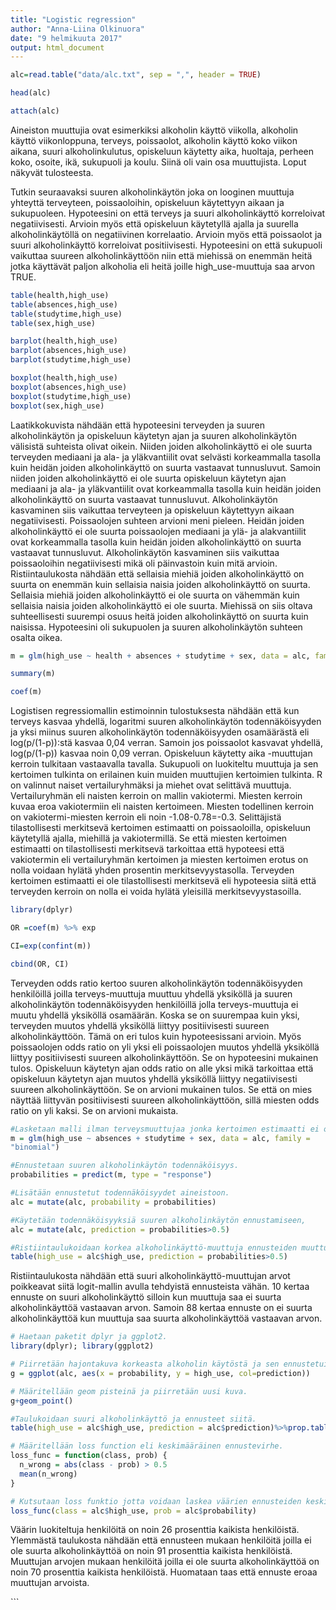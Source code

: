 ```yaml
---
title: "Logistic regression"
author: "Anna-Liina Olkinuora"
date: "9 helmikuuta 2017"
output: html_document
---
```


```r

alc=read.table("data/alc.txt", sep = ",", header = TRUE)

head(alc)

attach(alc)

```
Aineiston muuttujia ovat esimerkiksi alkoholin käyttö viikolla, 
alkoholin käyttö viikonloppuna, terveys, poissaolot,
alkoholin käyttö koko viikon aikana, suuri alkoholinkulutus,
opiskeluun käytetty aika, huoltaja, perheen koko, osoite,
ikä, sukupuoli ja koulu. Siinä oli vain osa muuttujista. Loput näkyvät tulosteesta.

Tutkin seuraavaksi suuren alkoholinkäytön joka on looginen
muuttuja yhteyttä terveyteen, poissaoloihin, opiskeluun käytettyyn
aikaan ja sukupuoleen. Hypoteesini on että terveys ja suuri
alkoholinkäyttö korreloivat negatiivisesti. Arvioin myös että opiskeluun käytetyllä ajalla ja suurella alkoholinkäytöllä on
negatiivinen korrelaatio. Arvioin myös että poissaolot ja suuri
alkoholinkäyttö korreloivat positiivisesti. Hypoteesini on että sukupuoli vaikuttaa suureen alkoholinkäyttöön niin että miehissä
on enemmän heitä jotka käyttävät paljon alkoholia eli heitä joille
high_use-muuttuja saa arvon TRUE.

```r

table(health,high_use)
table(absences,high_use)
table(studytime,high_use)
table(sex,high_use)

barplot(health,high_use)
barplot(absences,high_use)
barplot(studytime,high_use)

boxplot(health,high_use)
boxplot(absences,high_use)
boxplot(studytime,high_use)
boxplot(sex,high_use)

```
Laatikkokuvista nähdään että hypoteesini terveyden ja suuren alkoholinkäytön ja opiskeluun käytetyn ajan ja suuren alkoholinkäytön välisistä suhteista olivat oikein. Niiden joiden alkoholinkäyttö ei ole suurta terveyden mediaani ja ala- ja yläkvantiilit ovat selvästi korkeammalla tasolla kuin heidän joiden alkoholinkäyttö on suurta vastaavat tunnusluvut. Samoin niiden joiden alkoholinkäyttö ei ole suurta opiskeluun käytetyn ajan mediaani ja ala- ja yläkvantiilit ovat korkeammalla tasolla kuin heidän joiden alkoholinkäyttö on suurta vastaavat tunnusluvut. Alkoholinkäytön kasvaminen siis vaikuttaa terveyteen ja opiskeluun käytettyyn aikaan negatiivisesti. 
  Poissaolojen suhteen arvioni meni pieleen. Heidän joiden alkoholinkäyttö ei ole suurta poissaolojen mediaani ja ylä- ja alakvantiilit ovat korkeammalla tasolla kuin heidän joiden alkoholinkäyttö on suurta vastaavat tunnusluvut. Alkoholinkäytön kasvaminen siis vaikuttaa poissaoloihin negatiivisesti mikä oli päinvastoin kuin mitä arvioin. 
  Ristiintaulukosta nähdään että sellaisia miehiä joiden alkoholinkäyttö on suurta on enemmän kuin sellaisia naisia joiden alkoholinkäyttö on suurta. Sellaisia miehiä joiden alkoholinkäyttö ei ole suurta on vähemmän kuin sellaisia naisia joiden alkoholinkäyttö ei ole suurta. Miehissä on siis oltava suhteellisesti suurempi osuus heitä joiden alkoholinkäyttö on suurta kuin naisissa. Hypoteesini oli sukupuolen ja suuren alkoholinkäytön suhteen osalta oikea.
  
```r
m = glm(high_use ~ health + absences + studytime + sex, data = alc, family = "binomial")

summary(m)

coef(m)

```
Logistisen regressiomallin estimoinnin tulostuksesta nähdään että kun terveys kasvaa yhdellä, logaritmi suuren alkoholinkäytön todennäköisyyden ja yksi miinus suuren alkoholinkäytön todennäköisyyden osamäärästä eli log(p/(1-p)):stä kasvaa 0,04 verran. Samoin jos poissaolot kasvavat yhdellä, log(p/(1-p)) kasvaa noin 0,09 verran. Opiskeluun käytetty aika -muuttujan kerroin tulkitaan vastaavalla tavalla. 
  Sukupuoli on luokiteltu muuttuja ja sen kertoimen tulkinta on erilainen kuin muiden muuttujien kertoimien tulkinta. R on valinnut naiset vertailuryhmäksi ja miehet ovat selittävä muuttuja. Vertailuryhmän eli naisten kerroin on mallin vakiotermi. Miesten kerroin kuvaa eroa vakiotermiin eli naisten kertoimeen. Miesten todellinen kerroin on vakiotermi-miesten kerroin eli noin -1.08-0.78=-0.3.
  Selittäjistä tilastollisesti merkitsevä kertoimen estimaatti on poissaoloilla, opiskeluun käytetyllä ajalla, miehillä ja vakiotermillä. Se että miesten kertoimen estimaatti on tilastollisesti merkitsevä tarkoittaa että hypoteesi että vakiotermin eli vertailuryhmän kertoimen ja miesten kertoimen erotus on nolla voidaan hylätä yhden prosentin merkitsevyystasolla. Terveyden kertoimen estimaatti ei ole tilastollisesti merkitsevä eli hypoteesia siitä että terveyden kerroin on nolla ei voida hylätä yleisillä merkitsevyystasoilla. 

```r
library(dplyr)

OR =coef(m) %>% exp

CI=exp(confint(m))

cbind(OR, CI)

```
Terveyden odds ratio kertoo suuren alkoholinkäytön todennäköisyyden henkilöillä joilla terveys-muuttuja muuttuu yhdellä yksiköllä ja suuren alkoholinkäytön todennäköisyyden henkilöillä jolla terveys-muuttuja ei muutu yhdellä yksiköllä osamäärän. Koska se on suurempaa kuin yksi, terveyden muutos yhdellä yksiköllä liittyy positiivisesti suureen alkoholinkäyttöön. Tämä on eri tulos kuin hypoteesissani arvioin. Myös poissaolojen odds ratio on yli yksi eli poissaolojen muutos yhdellä yksiköllä liittyy positiivisesti suureen alkoholinkäyttöön. Se on hypoteesini mukainen tulos.
  Opiskeluun käytetyn ajan odds ratio on alle yksi mikä tarkoittaa että opiskeluun käytetyn ajan muutos yhdellä yksiköllä liittyy negatiivisesti suureen alkoholinkäyttöön. Se on arvioni mukainen tulos. Se että on mies näyttää liittyvän positiivisesti suureen alkoholinkäyttöön, sillä miesten odds ratio on yli kaksi. Se on arvioni mukaista.
  
```r
#Lasketaan malli ilman terveysmuuttujaa jonka kertoimen estimaatti ei ollut tilastollisesti merkitsevä. 
m = glm(high_use ~ absences + studytime + sex, data = alc, family = 
"binomial")

#Ennustetaan suuren alkoholinkäytön todennäköisyys.
probabilities = predict(m, type = "response")

#Lisätään ennustetut todennäköisyydet aineistoon.
alc = mutate(alc, probability = probabilities)

#Käytetään todennäköisyyksiä suuren alkoholinkäytön ennustamiseen,
alc = mutate(alc, prediction = probabilities>0.5)

#Ristiintaulukoidaan korkea alkoholinkäyttö-muuttuja ennusteiden muuttujasta kanssa.
table(high_use = alc$high_use, prediction = probabilities>0.5)

```
Ristiintaulukosta nähdään että suuri alkoholinkäyttö-muuttujan arvot poikkeavat siitä logit-mallin avulla tehdyistä ennusteista vähän. 10 kertaa ennuste on suuri alkoholinkäyttö silloin kun muuttuja saa ei suurta alkoholinkäyttöä vastaavan arvon. Samoin 88 kertaa ennuste on ei suurta alkoholinkäyttöä kun muuttuja saa suurta alkoholinkäyttöä vastaavan arvon.

```r

# Haetaan paketit dplyr ja ggplot2.
library(dplyr); library(ggplot2)

# Piirretään hajontakuva korkeasta alkoholin käytöstä ja sen ennustetuista todennäköisyyksistä.
g = ggplot(alc, aes(x = probability, y = high_use, col=prediction))

# Määritellään geom pisteinä ja piirretään uusi kuva. 
g+geom_point()

#Taulukoidaan suuri alkoholinkäyttö ja ennusteet siitä. 
table(high_use = alc$high_use, prediction = alc$prediction)%>%prop.table()%>%addmargins()

# Määritellään loss function eli keskimääräinen ennustevirhe. 
loss_func = function(class, prob) {
  n_wrong = abs(class - prob) > 0.5
  mean(n_wrong)
}

# Kutsutaan loss funktio jotta voidaan laskea väärien ennusteiden keskimääräinen määrä aineistossa. 
loss_func(class = alc$high_use, prob = alc$probability)

```
Väärin luokiteltuja henkilöitä on noin 26 prosenttia kaikista henkilöistä. Ylemmästä taulukosta nähdään että ennusteen mukaan henkilöitä joilla ei ole suurta alkoholinkäyttöä on noin 91 prosenttia kaikista henkilöistä. Muuttujan arvojen mukaan henkilöitä joilla ei ole suurta alkoholinkäyttöä on noin 70 prosenttia kaikista henkilöistä. Huomataan taas että ennuste eroaa muuttujan arvoista.


```